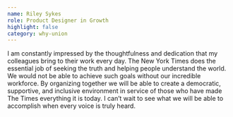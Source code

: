 ```yaml
---
name: Riley Sykes
role: Product Designer in Growth
highlight: false
category: why-union
---
```

I am constantly impressed by the thoughtfulness and dedication that my colleagues bring to their work every day. The New York Times does the essential job of seeking the truth and helping people understand the world. We would not be able to achieve such goals without our incredible workforce. By organizing together we will be able to create a democratic, supportive, and inclusive environment in service of those who have made The Times everything it is today. I can’t wait to see what we will be able to accomplish when every voice is truly heard.
